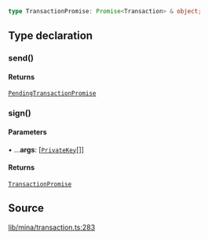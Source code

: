 ```ts
type TransactionPromise: Promise<Transaction> & object;
```

## Type declaration

### send()

#### Returns

[`PendingTransactionPromise`](../namespaces/Mina/type-aliases/PendingTransactionPromise.mdx)

### sign()

#### Parameters

• ...**args**: [[`PrivateKey`](../classes/PrivateKey.mdx)[]]

#### Returns

[`TransactionPromise`](TransactionPromise.mdx)

## Source

[lib/mina/transaction.ts:283](https://github.com/o1-labs/o1js/blob/ccbd5fd4525adaf6c1f07bef7847d7bac67c71b5/src/lib/mina/transaction.ts#L283)
